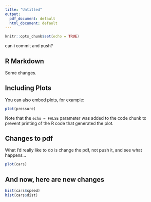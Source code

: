 ```yaml
---
title: "Untitled"
output:
  pdf_document: default
  html_document: default
---
```


```r
knitr::opts_chunk$set(echo = TRUE)
```

can i commit and push?

## R Markdown

Some changes.

## Including Plots

You can also embed plots, for example:

```r
plot(pressure)
```

Note that the `echo = FALSE` parameter was added to the code chunk to prevent printing of the R code that generated the plot.


## Changes to pdf

What I'd really like to do is change the pdf, not push it, and see what happens...

```r
plot(cars)
```

## And now, here are new changes

```r
hist(cars$speed)
hist(cars$dist)
```


